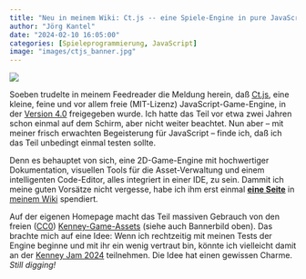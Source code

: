 ```yaml
---
title: "Neu in meinem Wiki: Ct.js -- eine Spiele-Engine in pure JavaScript"
author: "Jörg Kantel"
date: "2024-02-10 16:05:00"
categories: [Spieleprogrammierung, JavaScript]
image: "images/ctjs_banner.jpg"
---
```


[![](images/ctjs_banner-b.jpg)](https://raw.githubusercontent.com/ct-js/ct-js/develop/branding/GithubHeader.png)

Soeben trudelte in meinem Feedreader die Meldung herein, daß [Ct.js](https://ctjs.rocks/), eine kleine, feine und vor allem freie (MIT-Lizenz) JavaScript-Game-Engine, in der [Version 4.0](https://ctjs.rocks/changelog/) freigegeben wurde. Ich hatte das Teil vor etwa zwei Jahren schon einmal auf dem Schirm, aber nicht weiter beachtet. Nun aber -- mit meiner frisch erwachten Begeisterung für JavaScript -- finde ich, daß ich das Teil unbedingt einmal testen sollte.

Denn es behauptet von sich, eine 2D-Game-Engine mit hochwertiger Dokumentation, visuellen Tools für die Asset-Verwaltung und einem intelligenten Code-Editor, alles integriert in einer IDE, zu sein. Dammit ich meine guten Vorsätze nicht vergesse, habe ich ihm erst einmal **[eine Seite](http://cognitiones.kantel-chaos-team.de/multimedia/spieleprogrammierung/ctjs.html)** in [meinem Wiki](http://cognitiones.kantel-chaos-team.de/index.html) spendiert.

Auf der eigenen Homepage macht das Teil massiven Gebrauch von den freien ([CC0](https://creativecommons.org/publicdomain/zero/1.0/)) [Kenney-Game-Assets](https://www.kenney.nl/assets) (siehe auch Bannerbild oben). Das brachte mich auf eine Idee: Wenn ich rechtzeitig mit meinen Tests der Engine beginne und mit ihr ein wenig vertraut bin, könnte ich vielleicht damit an der [Kenney Jam 2024](https://kantel.github.io/posts/2024012901_kenney_jam_2024/) teilnehmen. Die Idee hat einen gewissen Charme. *Still digging!*